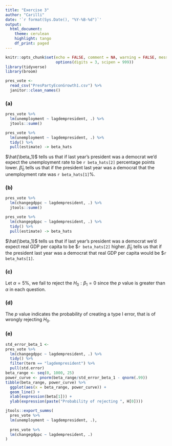 ```yaml
---
title: "Exercise 3"
author: "Carilli"
date: '`r format(Sys.Date(), "%Y-%B-%d")`'
output: 
  html_document:
    theme: cerulean
    highlight: tango
    df_print: paged
---
```


```r
knitr::opts_chunk$set(echo = FALSE, comment = NA, warning = FALSE, message = FALSE,
                      options(digits = 3, scipen = 999))
library(tidyverse)
library(broom)
```

```r
pres_vote <- 
  read_csv("PresPartyEconGrowth1.csv") %>% 
  janitor::clean_names()
```

### (a)

```r
pres_vote %>% 
  lm(unemployment ~ lagdempresident, .) %>%
  jtools::summ()
```

```r
pres_vote %>% 
  lm(unemployment ~ lagdempresident, .) %>% 
  tidy() %>% 
  pull(estimate) -> beta_hats
```

$\hat{\beta_1}$ tells us that if last year's president was a democrat we'd expect the unemployment rate to be `r beta_hats[2]` percentage points lower.  $\hat\beta_0$ tells us that if the president last year was a democrat that the unemployment rate was `r beta_hats[1]`%. 

### (b)

```r
pres_vote %>% 
  lm(changegdppc ~ lagdempresident, .) %>%
  jtools::summ()
```

```r
pres_vote %>% 
  lm(changegdppc ~ lagdempresident, .) %>%
  tidy() %>% 
  pull(estimate) -> beta_hats
```


$\hat{\beta_1}$ tells us that if last year's president was a democrat we'd expect real GDP per capita to be \$`r beta_hats[2]` higher.  $\hat\beta_0$ tells us that if the president last year was a democrat that real GDP per capita would be \$`r beta_hats[1]`.

### (c)

Let $\alpha = 5\%$, we fail to reject the $H_0: \beta_1=0$ since the *p* value is greater than $\alpha$ in each question.

### (d)

The *p* value indicates the probability of creating a type I error, that is of wrongly rejecting $H_0$.

### (e)

```r
std_error_beta_1 <- 
pres_vote %>% 
  lm(changegdppc ~ lagdempresident, .) %>% 
  tidy() %>% 
  filter(term == "lagdempresident") %>% 
  pull(std.error)
beta_range <- seq(0, 1000, 25)
power_curve <- pnorm(beta_range/std_error_beta_1 - qnorm(.99))
tibble(beta_range, power_curve) %>% 
  ggplot(aes(x = beta_range, power_curve)) + 
  geom_line() + 
  xlab(expression(beta[1])) +
  ylab(expression(paste("Probability of rejecting ", H[0])))


```





```r
jtools::export_summs(
  pres_vote %>% 
  lm(unemployment ~ lagdempresident, .),
  
  pres_vote %>% 
  lm(changegdppc ~ lagdempresident, .)
)


```

